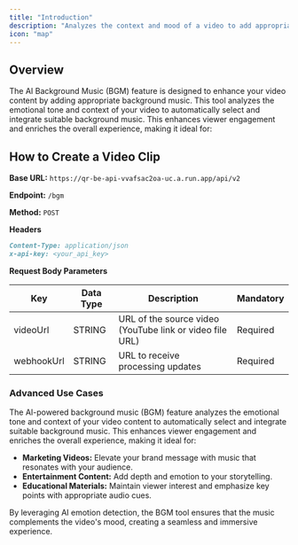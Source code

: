 ```yaml
---
title: "Introduction"
description: "Analyzes the context and mood of a video to add appropriate background music, enhancing its engagement. Enhances video content for marketing, entertainment, or educational purposes."
icon: "map"
---
```


## Overview

The AI Background Music (BGM) feature is designed to enhance your video content by adding appropriate background music. This tool analyzes the emotional tone and context of your video to automatically select and integrate suitable background music. This enhances viewer engagement and enriches the overall experience, making it ideal for:

## How to Create a Video Clip

**Base URL:** `https://qr-be-api-vvafsac2oa-uc.a.run.app/api/v2`

**Endpoint:** `/bgm`

**Method:** `POST`

**Headers**

```markdown
Content-Type: application/json
x-api-key: <your_api_key>
```

**Request Body Parameters**

| Key        | Data Type | Description                                              | Mandatory |
| ---------- | --------- | -------------------------------------------------------- | --------- |
| videoUrl   | STRING    | URL of the source video (YouTube link or video file URL) | Required  |
| webhookUrl | STRING    | URL to receive processing updates                        | Required  |

### Advanced Use Cases

The AI-powered background music (BGM) feature analyzes the emotional tone and context of your video content to automatically select and integrate suitable background music. This enhances viewer engagement and enriches the overall experience, making it ideal for:

- **Marketing Videos:** Elevate your brand message with music that resonates with your audience.
- **Entertainment Content:** Add depth and emotion to your storytelling.
- **Educational Materials:** Maintain viewer interest and emphasize key points with appropriate audio cues.

By leveraging AI emotion detection, the BGM tool ensures that the music complements the video's mood, creating a seamless and immersive experience.
